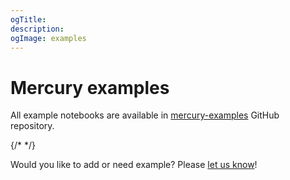 ```yaml
---
ogTitle:
description:
ogImage: examples
---
```



# Mercury examples

All example notebooks are available in [mercury-examples](https://github.com/mljar/mercury-examples) GitHub repository. 

<Cards>
  <Card icon={repeatIcon} title="Create widgets in the loop" href="/examples/create-widgets-in-loop/" />
  <Card icon={codeDots} title="Display JSON" href="/examples/display-json-jupyter-notebook/" />
  <Card icon={pdfIcon} title="Display PDF" href="/examples/jupyter-notebook-display-pdf/" />
  <Card icon={tableIcon} title="Display Table" href="/examples/jupyter-notebook-display-interactive-table/" />
  <Card icon={selectIcon} title="Dynamic widgets" href="/examples/dynamic-widgets/"/>
  <Card icon={uploadIcon} title="File upload" href="/examples/file-upload-jupyter-notebook/" />
  <Card icon={messageIcon} title="Hello World" href="/examples/hello-world/"/>
  <Card icon={calculatorIcon} title="Increment and decrement" href="/examples/increment-decrement/"/>
  <Card icon={tableIcon} title="Load large dataset" href="/examples/load-large-dataset-jupyter-notebook/"/>
  <Card icon={clickIcon} title="Load on click" href="/examples/load-on-click/"/>
  <Card icon={boxMultiple} title="Pivot Table" href="/examples/pivot-table-jupyter-notebook/" />
  <Card icon={threeD} title="PyDeck" href="/examples/pydeck-jupyter-notebook/" />
  <Card icon={eyeIcon} title="Show hide code app" href="/examples/show-hide-code-jupyter-notebook/"/>
  <Card icon={websiteIcon} title="Share static notebook" href="/examples/static-website-jupyter-notebook/"/>
  <Card icon={handStopIcon} title="Stop cells execution" href="/examples/stop-cell-execution-jupyter-notebook/" />
  
  {/* <Card icon={barChartIcon}
    title="Matplotlib starter"
    href="/examples/matplotlib-jupyter-notebook/"
  />
  <Card icon={bubbleChartIcon} title="Plotly starter" href="/examples/plotly-jupyter-notebook/" />
  <Card icon={fileAnalyticsIcon}
    title="Pandas DataFrame"
    href="/examples/display-pandas-dataframe-jupyter-notebook/"
  />
  <Card icon={markdownIcon} title="Markdown with variables" href="/examples/markdown-python-variables-jupyter-notebook/" /> */}

</Cards>


Would you like to add or need example? Please [let us know](https://github.com/mljar/mercury-examples/issues/new)!